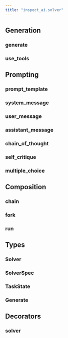 ```yaml
---
title: "inspect_ai.solver"
---
```


## Generation

### generate
### use_tools

## Prompting

### prompt_template
### system_message
### user_message
### assistant_message
### chain_of_thought
### self_critique
### multiple_choice

## Composition

### chain
### fork
### run

## Types

### Solver
### SolverSpec
### TaskState
### Generate

## Decorators

### solver
